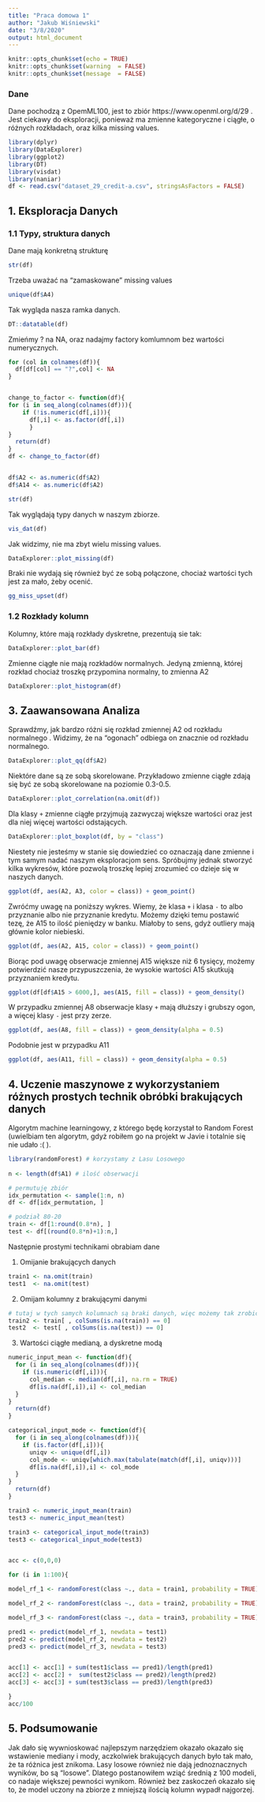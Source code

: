 ```yaml
---
title: "Praca domowa 1"
author: "Jakub Wiśniewski"
date: "3/8/2020"
output: html_document
---
```


```r
knitr::opts_chunk$set(echo = TRUE)
knitr::opts_chunk$set(warning  = FALSE)
knitr::opts_chunk$set(message  = FALSE)


```

### Dane 
Dane pochodzą z OpemML100, jest to zbiór https://www.openml.org/d/29 . Jest ciekawy do eksploracji, ponieważ ma zmienne kategoryczne i ciągłe, o różnych rozkładach, oraz kilka missing values. 
```r
library(dplyr)
library(DataExplorer)
library(ggplot2)
library(DT)
library(visdat)
library(naniar)
df <- read.csv("dataset_29_credit-a.csv", stringsAsFactors = FALSE)

```
## 1. Eksploracja Danych 

### 1.1 Typy, struktura danych

Dane mają konkretną strukturę
```r
str(df)
```

Trzeba uważać na "zamaskowane" missing values
```r
unique(df$A4)
```

Tak wygląda nasza ramka danych.
```r
DT::datatable(df)
```

Zmieńmy ? na NA, oraz nadajmy factory komlumnom bez wartości numerycznych.
```r

for (col in colnames(df)){
  df[df[col] == "?",col] <- NA
}


change_to_factor <- function(df){
for (i in seq_along(colnames(df))){
    if (!is.numeric(df[,i])){
      df[,i] <- as.factor(df[,i])
      }
}
  return(df)
}
df <- change_to_factor(df)


df$A2 <- as.numeric(df$A2)
df$A14 <- as.numeric(df$A2)

str(df)
```


Tak wyglądają typy danych w naszym zbiorze.
```r
vis_dat(df)

``` 


Jak widzimy, nie ma zbyt wielu missing values. 
```r
DataExplorer::plot_missing(df)
```
   
Braki nie wydają się również być ze sobą połączone, chociaż wartości tych jest za mało, żeby ocenić.
```r
gg_miss_upset(df)
```

### 1.2 Rozkłady kolumn
Kolumny, które mają rozkłady dyskretne, prezentują sie tak:
```r
DataExplorer::plot_bar(df)
```

Zmienne ciągłe nie mają rozkładów normalnych. Jedyną zmienną, której rozkład chociaż troszkę przypomina normalny, to zmienna A2   
```r
DataExplorer::plot_histogram(df)
```
   
## 3. Zaawansowana Analiza  
   
Sprawdźmy, jak bardzo różni się rozkład zmiennej A2 od rozkładu normalnego . Widzimy, że na "ogonach" odbiega on znacznie od rozkładu normalnego.
```r
DataExplorer::plot_qq(df$A2)
```

Niektóre dane są ze sobą skorelowane. Przykładowo zmienne ciągłe zdają się być ze sobą skorelowane na poziomie 0.3-0.5.
```r
DataExplorer::plot_correlation(na.omit(df))
```

Dla klasy `+` zmienne ciągłe przyjmują zazwyczaj większe wartości oraz jest dla niej więcej wartości odstających.
```r
DataExplorer::plot_boxplot(df, by = "class")
```


Niestety nie jesteśmy w stanie się dowiedzieć co oznaczają dane zmienne i tym samym nadać naszym eksploracjom sens. Spróbujmy jednak stworzyć kilka wykresów, które pozwolą troszkę lepiej zrozumieć co dzieje się w naszych danych. 
```r
ggplot(df, aes(A2, A3, color = class)) + geom_point()
```

Zwróćmy uwagę na poniższy wykres. Wiemy, że klasa `+` i klasa `-` to albo przyznanie albo nie przyznanie kredytu. Możemy dzięki temu postawić tezę, że A15 to ilość pieniędzy w banku. Miałoby to sens, gdyż outliery mają głównie kolor niebieski.
```r
ggplot(df, aes(A2, A15, color = class)) + geom_point()
```

Biorąc pod uwagę obserwacje zmiennej A15 większe niż 6 tysięcy, możemy potwierdzić nasze przypuszczenia, że wysokie wartości A15 skutkują przyznaniem kredytu. 
```r
ggplot(df[df$A15 > 6000,], aes(A15, fill = class)) + geom_density()
```

W przypadku zmiennej A8 obserwacje klasy `+` mają dłuższy i grubszy ogon, a więcej klasy `-` jest przy zerze.
```r
ggplot(df, aes(A8, fill = class)) + geom_density(alpha = 0.5)
```

Podobnie jest w przypadku A11
```r
ggplot(df, aes(A11, fill = class)) + geom_density(alpha = 0.5)
```



## 4. Uczenie maszynowe z wykorzystaniem różnych prostych technik obróbki brakujących danych

Algorytm machine learningowy, z którego będę korzystał to Random Forest (uwielbiam ten algorytm, gdyż robiłem go na projekt w Javie i totalnie się nie udało :( ).
```r
library(randomForest) # korzystamy z Lasu Losowego 
  
n <- length(df$A1) # ilość obserwacji

# permutuję zbiór
idx_permutation <- sample(1:n, n)
df <- df[idx_permutation, ]

# podział 80-20
train <- df[1:round(0.8*n), ]
test <- df[(round(0.8*n)+1):n,]


```

Następnie prostymi technikami obrabiam dane

1. Omijanie brakujących danych
```r
train1 <- na.omit(train)
test1  <- na.omit(test)

```

2. Omijam kolumny z brakującymi danymi
```r
# tutaj w tych samych kolumnach są braki danych, więc możemy tak zrobić
train2 <- train[ , colSums(is.na(train)) == 0]
test2  <- test[ , colSums(is.na(test)) == 0]

```

 
3. Wartości ciągłe medianą, a dyskretne modą  
```r
numeric_input_mean <- function(df){
  for (i in seq_along(colnames(df))){
    if (is.numeric(df[,i])){
      col_median <- median(df[,i], na.rm = TRUE)
      df[is.na(df[,i]),i] <- col_median
  }
}
  return(df)
}

categorical_input_mode <- function(df){
  for (i in seq_along(colnames(df))){
    if (is.factor(df[,i])){
      uniqv <- unique(df[,i])
      col_mode <- uniqv[which.max(tabulate(match(df[,i], uniqv)))]
      df[is.na(df[,i]),i] <- col_mode
  }
}
  return(df)
}

train3 <- numeric_input_mean(train)
test3 <- numeric_input_mean(test)

train3 <- categorical_input_mode(train3) 
test3 <- categorical_input_mode(test3)



```



```r


acc <- c(0,0,0)

for (i in 1:100){

model_rf_1 <- randomForest(class ~., data = train1, probability = TRUE)

model_rf_2 <- randomForest(class ~., data = train2, probability = TRUE)

model_rf_3 <- randomForest(class ~., data = train3, probability = TRUE)

pred1 <- predict(model_rf_1, newdata = test1)
pred2 <- predict(model_rf_2, newdata = test2)
pred3 <- predict(model_rf_3, newdata = test3)


acc[1] <- acc[1] + sum(test1$class == pred1)/length(pred1)
acc[2] <- acc[2] +  sum(test2$class == pred2)/length(pred2)
acc[3] <- acc[3] + sum(test3$class == pred3)/length(pred3)

}
acc/100

```

## 5. Podsumowanie
Jak dało się wywnioskować najlepszym narzędziem okazało okazało się wstawienie mediany i mody, aczkolwiek brakujących danych było tak mało, że ta różnica jest znikoma. Lasy losowe również nie dają jednoznacznych wyników, bo są "losowe". Dlatego postanowiłem wziąć średnią z 100 modeli, co nadaje większej pewności wynikom. Również bez zaskoczeń okazało się to, że model uczony na zbiorze z mniejszą ilością kolumn wypadł najgorzej.
